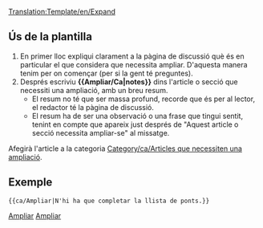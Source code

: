 <noinclude>[[Translation:Template/en/Expand]]{{en/-}}</noinclude>{{ca/Metacaixa d'avís| tipus = informació
| imatge= Paper-plus.png
| text  = Aquest article o secció necessita '''[{{SERVER}}{{localurl:{{NAMESPACE}}:{{PAGENAME}}|action=edit}} ampliar-se]'''.<br/>{{{1|}}}
<div style="font-size: 80%">
* Podeu trobar més informació sobre què és necessari ampliar exactament a la pàgina de [[Archive/en/{{PAGENAME}}|discussió]] d'aquest article.
* Recorde utilitzar el [[Main/ca/Manual d'Estil|manual d'estil]]
* Lleve aquesta plantilla quan s'hagi ampliat l'article.</div>
}}<includeonly>{{{2|[[Category:ca/Articles que necessiten una ampliació]]}}}</includeonly><noinclude>

==Ús de la plantilla==
#En primer lloc expliqui clarament a la pàgina de discussió què és en particular el que considera que necessita ampliar. D'aquesta manera tenim per on començar (per si la gent té preguntes).
#Després escriviu '''<nowiki>{{</nowiki>Ampliar/Ca|notes<nowiki>}}</nowiki>''' dins l'article o secció que necessiti una ampliació, amb un breu resum.
#*El resum no té que ser massa profund, recorde que és per al lector, el redactor té la pàgina de discussió.
#*El resum ha de ser una observació o una frase que tingui sentit, tenint en compte que apareix just després de "Aquest article o secció necessita ampliar-se" al missatge.

Afegirà l'article a la categoria [[Category/ca/Articles que necessiten una ampliació]].

==Exemple==
<pre>{{ca/Ampliar|N'hi ha que completar la llista de ponts.}}</pre>
{{ca/Ampliar|N'hi ha que completar la llista de ponts.|2=}}

[[Category:ca/Plantilles|Ampliar]][[Category:ca/Caixes de missatges|Ampliar]]</noinclude>